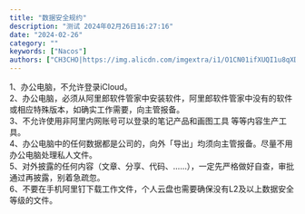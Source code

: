 ```yaml
---
title: "数据安全规约"
description: "测试 2024年02月26日16:27:16"
date: "2024-02-26"
category: ""
keywords: ["Nacos"]
authors: ["CH3CHO|https://img.alicdn.com/imgextra/i1/O1CN01ifXUQI1u8qXD1Mkug_!!6000000005993-0-tps-460-460.jpg"]
---
```


1、办公电脑，不允许登录iCloud。<br />2、办公电脑，必须从阿里郎软件管家中安装软件，阿里郎软件管家中没有的软件或相应特殊版本，如确实工作需要，向主管报备。<br />3、不允许使用非阿里内网账号可以登录的笔记产品和画图工具 等等内容生产工具。<br />4、办公电脑中的任何数据都是公司的，向外「导出」均须向主管报备。尽量不用办公电脑处理私人文件。<br />5、对外披露的任何内容（文章、分享、代码、……），一定先严格做好自查，审批通过再披露，别着急疏忽。<br />6、不要在手机阿里钉下载工作文件，个人云盘也需要确保没有L2及以上数据安全等级的文件。

